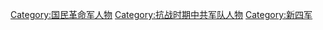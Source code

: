 [[Category:国民革命军人物|Category:国民革命军人物]]
[[Category:抗战时期中共军队人物|Category:抗战时期中共军队人物]]
[[Category:新四军|Category:新四军]]